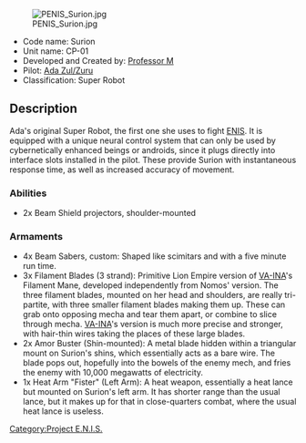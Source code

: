 [[Image:PENIS Surion.jpg|thumb]]
* Code name: Surion
* Unit name: CP-01
* Developed and Created by: [[Professor M]]
* Pilot: [[Ada Zul/Zuru]]
* Classification: Super Robot 

== Description ==
Ada's original Super Robot, the first one she uses to fight [[ENIS]]. It is equipped with a unique neural control system that can only be used by cybernetically enhanced beings or androids, since it plugs directly into interface slots installed in the pilot. These provide Surion with instantaneous response time, as well as increased accuracy of movement.

=== Abilities ===
* 2x Beam Shield projectors, shoulder-mounted

=== Armaments ===
* 4x Beam Sabers, custom: Shaped like scimitars and with a five minute run time.
* 3x Filament Blades (3 strand): Primitive Lion Empire version of [[VA-INA]]'s Filament Mane, developed independently from Nomos' version. The three filament blades, mounted on her head and shoulders, are really tri-partite, with three smaller filament blades making them up. These can grab onto opposing mecha and tear them apart, or combine to slice through mecha. [[VA-INA]]'s version is much more precise and stronger, with hair-thin wires taking the places of these large blades. 
* 2x Amor Buster (Shin-mounted): A metal blade hidden within a triangular mount on Surion's shins, which essentially acts as a bare wire. The blade pops out, hopefully into the bowels of the enemy mech, and fries the enemy with 10,000 megawatts of electricity.
* 1x Heat Arm "Fister" (Left Arm): A heat weapon, essentially a heat lance but mounted on Surion's left arm. It has shorter range than the usual lance, but it makes up for that in close-quarters combat, where the usual heat lance is useless.
{{PENISMecha}}
[[Category:Project E.N.I.S.]]